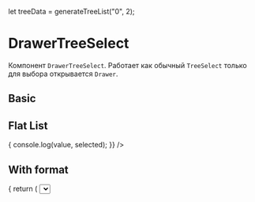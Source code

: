 let treeData = generateTreeList("0", 2);

<Meta title="Components/Select/DrawerTreeSelect" component={DrawerTreeSelect} />

# DrawerTreeSelect

Компонент `DrawerTreeSelect`. Работает как обычный `TreeSelect` только для
выбора открывается `Drawer`.

## Basic

<Preview>
  <Story name="Basic">
    <DrawerTreeSelect
      placeholder="Select tree"
      showSearch
      multiple
      allowClear
      treeCheckable={true}
      showCheckAll={true}
      treeData={treeData}
    />
  </Story>
</Preview>

## Flat List

<Preview>
  <Story name="Flat list">
    <DrawerTreeSelect
      placeholder="Select tree"
      showSearch
      allowClear
      treeCheckable={true}
      isFlatList={true}
      treeNodeFilterProp="title"
      value=""
      treeData={[
        { key: 1, title: "23", additional: "123", children: [] },
        { key: 2, title: "1234", additional: "123", children: [] },
        { key: 3, title: "123456", additional: "123", children: [] },
        { key: 4, title: "1234567", additional: "123", children: [] },
        { key: 5, title: "12345678", additional: "123", children: [] }
      ]}
      onChange={(value, selected) => {
        console.log(value, selected);
      }}
    />
  </Story>
</Preview>

## With format

<Preview>
  <Story name="With format">
    <DrawerTreeSelect
      placeholder="Select tree"
      showSearch
      allowClear
      treeCheckable={true}
      treeNodeFilterProp="title"
      value=""
      formatRender={({ onChange }) => {
        return (
          <Select
            mode="multiple"
            options={[
              { value: "123", label: "123" },
              { value: "1233", label: "1233" }
            ]}
            onChange={selected => {
              onChange(selected);
            }}
          />
        );
      }}
      loadData={filters => {
        console.log(filters);
        return [
          { key: 1, title: "23", additional: "123", children: [] },
          { key: 2, title: "1234", additional: "123", children: [] },
          { key: 3, title: "123456", additional: "123", children: [] },
          { key: 4, title: "1234567", additional: "123", children: [] },
          { key: 5, title: "12345678", additional: "123", children: [] }
        ];
      }}
      onChange={(value, selected) => {
        console.log(value, selected);
      }}
    />
  </Story>
</Preview>

## Props

- [**antd/drawer**](https://ant.design/components/drawer/#API)

<Props of={DrawerTreeSelect} />
